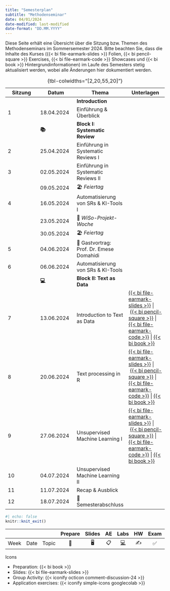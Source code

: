 ```yaml
---
title: "Semesterplan"
subtitle: "Methodenseminar"
date: 04/01/2024
date-modified: last-modified
date-format: "DD.MM.YYYY"
---
```


::: callout-note
Diese Seite erhält eine Übersicht über die Sitzung bzw. Themen des Methodenseminars im Sommersemester 2024. Bitte beachten Sie, dass die Inhalte des Kurses ({{< bi file-earmark-slides >}} Folien, {{< bi pencil-square >}} Exercises, {{< bi file-earmark-code >}} Showcases und {{< bi book >}} Hintergrundinformationen) im Laufe des Semesters stetig aktualisiert werden, wobei alle Änderungen hier dokumentiert werden.
:::

| Sitzung | Datum      | Thema                                    | Unterlagen                                                                                                                                                                                                                                                                                                                                                                                                                                                           |
|------------------|------------------|------------------|--------------------|
|         |            | **Introduction**                         |                                                                                                                                                                                                                                                                                                                                                                                                                                                                      |
| 1       | 18.04.2024 | Einführung & Überblick                   |                                                                                                                                                                                                                                                                                                                                                                                                                                                                      |
|         | **📚**     | **Block I: Systematic Review**           |                                                                                                                                                                                                                                                                                                                                                                                                                                                                      |
| 2       | 25.04.2024 | Einführung in Systematic Reviews I       |                                                                                                                                                                                                                                                                                                                                                                                                                                                                      |
| 3       | 02.05.2024 | Einführung in Systematic Reviews II      |                                                                                                                                                                                                                                                                                                                                                                                                                                                                      |
|         | 09.05.2024 | 🏖️ *Feiertag*                            |                                                                                                                                                                                                                                                                                                                                                                                                                                                                      |
| 4       | 16.05.2024 | Automatisierung von SRs & KI-Tools I     |                                                                                                                                                                                                                                                                                                                                                                                                                                                                      |
|         | 23.05.2024 | 🍻 *WiSo-Projekt-Woche*                  |                                                                                                                                                                                                                                                                                                                                                                                                                                                                      |
|         | 30.05.2024 | 🏖️ *Feiertag*                            |                                                                                                                                                                                                                                                                                                                                                                                                                                                                      |
| 5       | 04.06.2024 | 🍕 Gastvortrag: Prof. Dr. Emese Domahidi |                                                                                                                                                                                                                                                                                                                                                                                                                                                                      |
| 6       | 06.06.2024 | Automatisierung von SRs & KI-Tools       |                                                                                                                                                                                                                                                                                                                                                                                                                                                                      |
|         | **💻**     | **Block II: Text as Data**               |                                                                                                                                                                                                                                                                                                                                                                                                                                                                      |
| 7       | 13.06.2024 | Introduction to Text as Data             | [{{< bi file-earmark-slides >}}](/slides/ms-slides-07.html "Slides: Session 07"){aria-label="Slides Session 07"} \| [{{< bi pencil-square >}}](/exercises/ms-exercise-07_solution.html "Exercise: Session 07"){aria-label="Exercise Session 07"} \| [{{< bi file-earmark-code >}}](/exercises/ms-showcase-07.html "Showcase: Session 07"){aria-label="Showcase Session 07"} \| [{{< bi book >}}](/sessions/ms-session-07.html "Session 07"){aria-label="Session 07"} |
| 8       | 20.06.2024 | Text processing in R                     | [{{< bi file-earmark-slides >}}](/slides/ms-slides-08.html "Slides: Session 08"){aria-label="Slides Session 08"} \| [{{< bi pencil-square >}}](/exercises/ms-exercise-08_solution.html "Exercise: Session 08"){aria-label="Exercise Session 08"} \| [{{< bi file-earmark-code >}}](/exercises/ms-showcase-08.html "Showcase: Session 08"){aria-label="Showcase Session 08"} \| [{{< bi book >}}](/sessions/ms-session-08.html "Session 08"){aria-label="Session 08"}          |
| 9       | 27.06.2024 | Unsupervised Machine Learning I          | [{{< bi file-earmark-slides >}}](/slides/ms-slides-09.html "Slides: Session 09"){aria-label="Slides Session 09"} \| [{{< bi pencil-square >}}](/exercises/ms-exercise-09.html "Exercise: Session 09"){aria-label="Exercise Session 09"} \| [{{< bi file-earmark-code >}}](/exercises/ms-showcase-09.html "Showcase: Session 09"){aria-label="Showcase Session 08"} \| [{{< bi book >}}](/sessions/ms-session-09.html "Session 08"){aria-label="Session 09"}          |
| 10      | 04.07.2024 | Unsupervised Machine Learning II         |                                                                                                                                                                                                                                                                                                                                                                                                                                                                      |
| 11      | 11.07.2024 | Recap & Ausblick                         |                                                                                                                                                                                                                                                                                                                                                                                                                                                                      |
| 12      | 18.07.2024 | 🏁 Semesterabschluss                     |                                                                                                                                                                                                                                                                                                                                                                                                                                                                      |

: {tbl-colwidths="\[2,20,55,20\]"}

```r
#| echo: false
knitr::knit_exit()
```

|      |      |       | Prepare | Slides | AE  |                                                    Labs                                                    | HW  | Exam | Project |
|--------|--------|--------|:------:|:------:|:------:|:------:|:------:|:------:|:------:|
| Week | Date | Topic |   📖    |   🖥️   | 📋  | [💻](https://sakai.duke.edu/samigo-app/servlet/Login?id=6fa7ebf3-01af-42a6-91ba-3e813d3901221641094171786) | ✍️  |  ✅  |   📂    |

Icons

-   Preparation: {{< bi book >}}
-   Slides: {{< bi file-earmark-slides >}}
-   Group Activity: {{< iconify octicon comment-discussion-24 >}}
-   Application exercises: {{< iconify simple-icons googlecolab >}}